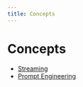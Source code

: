 ```yaml
---
title: Concepts
---
```


# Concepts

- [Streaming](./concepts/streaming)
- [Prompt Engineering](./concepts/prompt-engineering)
